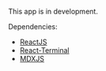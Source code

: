 This app is in development.

Dependencies:
- [ReactJS](https://reactjs.org)
- [React-Terminal](https://github.com/bony2023/react-terminal)
- [MDXJS](https://mdxjs.com)